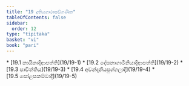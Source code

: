```yaml
---
title: "19 දුතියගාථාසඞ්ගණික"
tableOfContents: false
sidebar:
  order: 12
type: "tipitaka"
basket: "vi"
book: "pari"
---
```



<DynamicBreadcrumb />



<TableOfContents book="pari" section="19">
* [19.1 කායිකාදිආපත්ති](19/19-1)
* [19.2 දේසනාගාමිනියාදිආපත්ති](19/19-2)
* [19.3 පාචිත්තිය](19/19-3)
* [19.4 අවන්දනීයපුග්ගලාදි](19/19-4)
* [19.5 සෝළසකම්මාදි](19/19-5)
</TableOfContents>